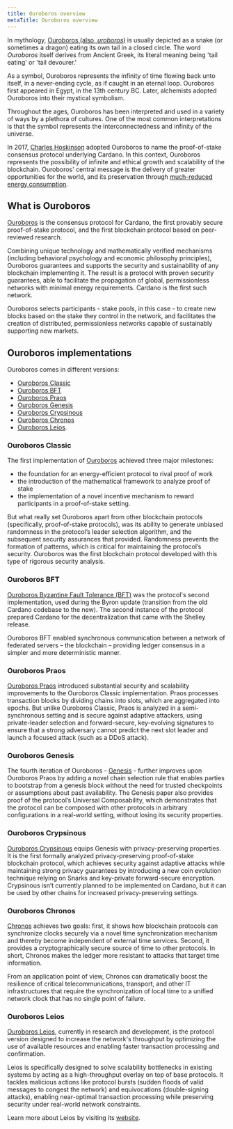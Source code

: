 ```yaml
---
title: Ouroboros overview
metaTitle: Ouroboros overview
---
```


In mythology, [Ouroboros (also, *uroboros*)](https://en.wikipedia.org/wiki/Ouroboros) is usually depicted as a snake (or sometimes a dragon) eating its own tail in a closed circle. The word *Ouroboros* itself derives from Ancient Greek, its literal meaning being 'tail eating' or 'tail devourer.' 

As a symbol, Ouroboros represents the infinity of time flowing back unto itself, in a never-ending cycle, as if caught in an eternal loop. Ouroboros first appeared in Egypt, in the 13th century BC. Later, alchemists adopted Ouroboros into their mystical symbolism.

Throughout the ages, Ouroboros has been interpreted and used in a variety of ways by a plethora of cultures. One of the most common interpretations is that the symbol represents the interconnectedness and infinity of the universe.

In 2017, [Charles Hoskinson](https://en.wikipedia.org/wiki/Charles_Hoskinson) adopted Ouroboros to name the proof-of-stake consensus protocol underlying Cardano. In this context, Ouroboros represents the possibility of infinite and ethical growth and scalability of the blockchain. Ouroboros' central message is the delivery of greater opportunities for the world, and its preservation through [much-reduced energy consumption](https://iohk.io/en/blog/posts/2021/08/17/why-they-re-calling-cardano-the-green-blockchain/).

## What is Ouroboros

[Ouroboros](https://eprint.iacr.org/2016/889.pdf) is the consensus protocol for Cardano, the first provably secure proof-of-stake protocol, and the first blockchain protocol based on peer-reviewed research. 

Combining unique technology and mathematically verified mechanisms (including behavioral psychology and economic philosophy principles), Ouroboros guarantees and supports the security and sustainability of any blockchain implementing it. The result is a protocol with proven security guarantees, able to facilitate the propagation of global, permissionless networks with minimal energy requirements. Cardano is the first such network.

Ouroboros selects participants - stake pools, in this case - to create new blocks based on the stake they control in the network, and facilitates the creation of distributed, permissionless networks capable of sustainably supporting new markets.

## Ouroboros implementations

Ouroboros comes in different versions:

-   [Ouroboros Classic](https://iohk.io/en/research/library/papers/ouroborosa-provably-secure-proof-of-stake-blockchain-protocol/)
-   [Ouroboros BFT](https://iohk.io/en/research/library/papers/ouroboros-bfta-simple-byzantine-fault-tolerant-consensus-protocol/)
-   [Ouroboros Praos](https://iohk.io/en/research/library/papers/ouroboros-praosan-adaptively-securesemi-synchronous-proof-of-stake-protocol/)
-   [Ouroboros Genesis](https://iohk.io/en/research/library/papers/ouroboros-genesiscomposable-proof-of-stake-blockchains-with-dynamic-availability/)
-   [Ouroboros Crypsinous](https://iohk.io/en/research/library/papers/ouroboros-crypsinousprivacy-preserving-proof-of-stake/)
-   [Ouroboros Chronos](https://iohk.io/en/research/library/papers/ouroboros-chronospermissionless-clock-synchronization-via-proof-of-stake/)
-   [Ouroboros Leios](https://iohk.io/en/research/library/papers/high-throughput-blockchain-consensus-under-realistic-network-assumptions/).

### Ouroboros Classic

The first implementation of [Ouroboros](https://iohk.io/en/research/library/papers/ouroborosa-provably-secure-proof-of-stake-blockchain-protocol/) achieved three major milestones:

- the foundation for an energy-efficient protocol to rival proof of work
- the introduction of the mathematical framework to analyze proof of stake
- the implementation of a novel incentive mechanism to reward participants in a proof-of-stake setting.

But what really set Ouroboros apart from other blockchain protocols (specifically, proof-of-stake protocols), was its ability to generate unbiased randomness in the protocol’s leader selection algorithm, and the subsequent security assurances that provided. Randomness prevents the formation of patterns, which is critical for maintaining the protocol’s security. Ouroboros was the first blockchain protocol developed with this type of rigorous security analysis.

### Ouroboros BFT

[Ouroboros Byzantine Fault Tolerance (BFT)](https://iohk.io/en/research/library/papers/ouroboros-bfta-simple-byzantine-fault-tolerant-consensus-protocol/) was the protocol's second implementation, used during the Byron update (transition from the old Cardano codebase to the new). The second instance of the protocol prepared Cardano for the decentralization that came with the Shelley release.

Ouroboros BFT enabled synchronous communication between a network of federated servers – the blockchain – providing ledger consensus in a simpler and more deterministic manner.

### Ouroboros Praos

[Ouroboros Praos](https://iohk.io/en/research/library/papers/ouroboros-praosan-adaptively-securesemi-synchronous-proof-of-stake-protocol/) introduced substantial security and scalability improvements to the Ouroboros Classic implementation. Praos processes transaction blocks by dividing chains into slots, which are aggregated into epochs. But unlike Ouroboros Classic, Praos is analyzed in a semi-synchronous setting and is secure against adaptive attackers, using private-leader selection and forward-secure, key-evolving signatures to ensure that a strong adversary cannot predict the next slot leader and launch a focused attack (such as a DDoS attack).

### Ouroboros Genesis

The fourth iteration of Ouroboros - [Genesis](https://iohk.io/en/research/library/papers/ouroboros-genesiscomposable-proof-of-stake-blockchains-with-dynamic-availability/) - further improves upon Ouroboros Praos by adding a novel chain selection rule that enables parties to bootstrap from a genesis block without the need for trusted checkpoints or assumptions about past availability. The Genesis paper also provides proof of the protocol’s Universal Composability, which demonstrates that the protocol can be composed with other protocols in arbitrary configurations in a real-world setting, without losing its security properties.

### Ouroboros Crypsinous

[Ouroboros Crypsinous](https://iohk.io/en/research/library/papers/ouroboros-crypsinousprivacy-preserving-proof-of-stake/) equips Genesis with privacy-preserving properties. It is the first formally analyzed privacy-preserving proof-of-stake blockchain protocol, which achieves security against adaptive attacks while maintaining strong privacy guarantees by introducing a new coin evolution technique relying on Snarks and key-private forward-secure encryption. Crypsinous isn’t currently planned to be implemented on Cardano, but it can be used by other chains for increased privacy-preserving settings.

### Ouroboros Chronos

[Chronos](https://iohk.io/en/research/library/papers/ouroboros-chronospermissionless-clock-synchronization-via-proof-of-stake/) achieves two goals: first, it shows how blockchain protocols can synchronize clocks securely via a novel time synchronization mechanism and thereby become independent of external time services. Second, it provides a cryptographically secure source of time to other protocols. In short, Chronos makes the ledger more resistant to attacks that target time information.

From an application point of view, Chronos can dramatically boost the resilience of critical telecommunications, transport, and other IT infrastructures that require the synchronization of local time to a unified network clock that has no single point of failure.

### Ouroboros Leios

[Ouroboros Leios](https://iohk.io/en/research/library/papers/high-throughput-blockchain-consensus-under-realistic-network-assumptions/), currently in research and development, is the protocol version designed to increase the network's throughput by optimizing the use of available resources and enabling faster transaction processing and confirmation.

Leios is specifically designed to solve scalability bottlenecks in existing systems by acting as a high-throughput overlay on top of base protocols. It tackles malicious actions like protocol bursts (sudden floods of valid messages to congest the network) and equivocations (double-signing attacks), enabling near-optimal transaction processing while preserving security under real-world network constraints.

Learn more about Leios by visiting its [website](https://leios.cardano-scaling.org/docs/overview).
